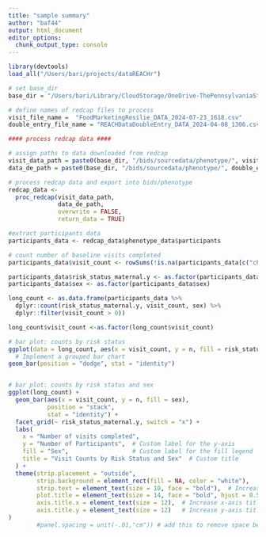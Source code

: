 ```yaml
---
title: "sample summary"
author: "baf44"
output: html_document
editor_options: 
  chunk_output_type: console
---
```


```r
library(devtools)
load_all("/Users/bari/projects/dataREACHr")

# set base_dir
base_dir = "/Users/bari/Library/CloudStorage/OneDrive-ThePennsylvaniaStateUniversity/b-childfoodlab_Shared/Active_Studies/MarketingResilienceRO1_8242020/ParticipantData/"

# define names of redcap files to process
visit_file_name =  "FoodMarketingResilie_DATA_2024-07-23_1618.csv"
double_entry_file_name = "REACHDataDoubleEntry_DATA_2024-04-08_1306.csv"

#### process redcap data ####

# assign paths to data downloaded from redcap
visit_data_path = paste0(base_dir, "/bids/sourcedata/phenotype/", visit_file_name)
data_de_path = paste0(base_dir, "/bids/sourcedata/phenotype/", double_entry_file_name)

# process redcap data and export into bids/phenotype
redcap_data <-
  proc_redcap(visit_data_path,
              data_de_path,
              overwrite = FALSE,
              return_data = TRUE)

#extract participants data
participants_data <- redcap_data$phenotype_data$participants

```

```r

# count number of baseline visits completed
participants_data$visit_count <- rowSums(!is.na(participants_data[c("child_protocol_1_date", "child_protocol_2_date", "child_protocol_3_date", "child_protocol_4_date", "child_protocol_5_date")]))

participants_data$risk_status_maternal.y <- as.factor(participants_data$risk_status_maternal.y)
participants_data$sex <- as.factor(participants_data$sex)

long_count <- as.data.frame(participants_data %>%
  dplyr::count(risk_status_maternal.y, visit_count, sex) %>%
  dplyr::filter(visit_count > 0))

long_count$visit_count <-as.factor(long_count$visit_count)

# bar plot: counts by risk status
ggplot(data = long_count, aes(x = visit_count, y = n, fill = risk_status_maternal.y)) +
  # Implement a grouped bar chart
geom_bar(position = "dodge", stat = "identity")


# bar plot: counts by risk status and sex
ggplot(long_count) +
  geom_bar(aes(x = visit_count, y = n, fill = sex),
           position = "stack",
           stat = "identity") +
  facet_grid(~ risk_status_maternal.y, switch = "x") +
  labs(
    x = "Number of visits completed",
    y = "Number of Participants",  # Custom label for the y-axis
    fill = "Sex",                  # Custom label for the fill legend
    title = "Visit Counts by Risk Status and Sex"  # Custom title
  ) +
  theme(strip.placement = "outside",
        strip.background = element_rect(fill = NA, color = "white"),
        strip.text = element_text(size = 10, face = "bold"),  # Increase facet label size
        plot.title = element_text(size = 14, face = "bold", hjust = 0.5), #center and bold title
        axis.title.x = element_text(size = 12),  # Increase x-axis title size
        axis.title.y = element_text(size = 12)   # Increase y-axis title sizee
)
        #panel.spacing = unit(-.01,"cm")) # add this to remove space between risk panels
```
